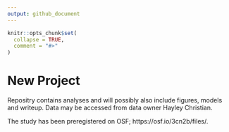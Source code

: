 ```yaml
---
output: github_document
---
```


<!-- Study_2. Working title 'Is access to green space near home and early childhood education and care associated with healthy socioemotional function in pre-school aged children?'. Repositry contains analyses and will possibly also include figures, models and writeup. Data may be accessed from data owner Hayley Christian -->

```r
knitr::opts_chunk$set(
  collapse = TRUE,
  comment = "#>"
)
```
# New Project

<!-- badges: start -->
<!-- badges: end -->

Repositry contains analyses and will possibly also include figures, models and writeup. Data may be accessed from data owner Hayley Christian. 

The study has been preregistered on OSF; https://osf.io/3cn2b/files/.
